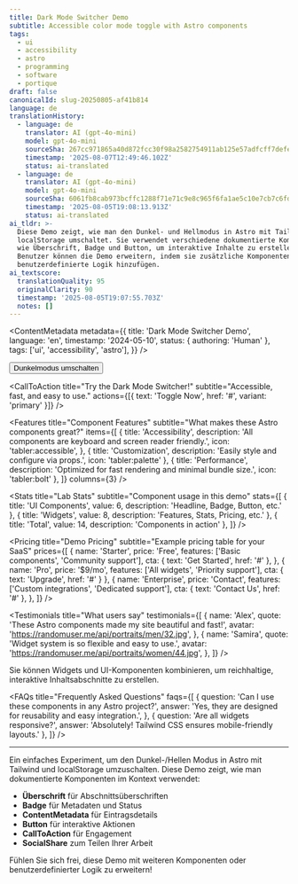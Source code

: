 ```yaml
---
title: Dark Mode Switcher Demo
subtitle: Accessible color mode toggle with Astro components
tags:
  - ui
  - accessibility
  - astro
  - programming
  - software
  - portique
draft: false
canonicalId: slug-20250805-af41b814
language: de
translationHistory:
  - language: de
    translator: AI (gpt-4o-mini)
    model: gpt-4o-mini
    sourceSha: 267cc971865a40d872fcc30f98a2582754911ab125e57adfcff7defea1abef86
    timestamp: '2025-08-07T12:49:46.102Z'
    status: ai-translated
  - language: de
    translator: AI (gpt-4o-mini)
    model: gpt-4o-mini
    sourceSha: 6061fb8cab973bcffc1288f71e71c9e8c965f6fa1ae5c10e7cb7c6fd842bce91
    timestamp: '2025-08-05T19:08:13.913Z'
    status: ai-translated
ai_tldr: >-
  Diese Demo zeigt, wie man den Dunkel- und Hellmodus in Astro mit Tailwind und
  localStorage umschaltet. Sie verwendet verschiedene dokumentierte Komponenten
  wie Überschrift, Badge und Button, um interaktive Inhalte zu erstellen.
  Benutzer können die Demo erweitern, indem sie zusätzliche Komponenten oder
  benutzerdefinierte Logik hinzufügen.
ai_textscore:
  translationQuality: 95
  originalClarity: 90
  timestamp: '2025-08-05T19:07:55.703Z'
  notes: []
---
```



<Headline title="Dark Mode Switcher" subtitle="Accessible color mode toggle" tagline="Experiment Lab Demo" />

<ContentMetadata
  metadata={{
    title: 'Dark Mode Switcher Demo',
    language: 'en',
    timestamp: '2024-05-10',
    status: { authoring: 'Human' },
    tags: ['ui', 'accessibility', 'astro'],
  }}
/>

<div style={{ display: 'flex', gap: '1rem', margin: '1.5rem 0' }}>
  <Badge variant="ai" text="AI" />
  <Badge variant="human" text="Human" />
  <Badge variant="tag" text="UI" />
  <Badge variant="language" text="EN" />
  <Badge variant="timestamp" text="2024-05-10" />
</div>

<Button variant="primary" size="md" type="button" data-aw-toggle-color-scheme>
  Dunkelmodus umschalten
</Button>

<CallToAction
  title="Try the Dark Mode Switcher!"
  subtitle="Accessible, fast, and easy to use."
  actions={[{ text: 'Toggle Now', href: '#', variant: 'primary' }]}
/>

<SocialShare text="Check out this Dark Mode Switcher experiment!" url={url} />

<Features
  title="Component Features"
  subtitle="What makes these Astro components great?"
  items={[
    {
      title: 'Accessibility',
      description: 'All components are keyboard and screen reader friendly.',
      icon: 'tabler:accessible',
    },
    { title: 'Customization', description: 'Easily style and configure via props.', icon: 'tabler:palette' },
    { title: 'Performance', description: 'Optimized for fast rendering and minimal bundle size.', icon: 'tabler:bolt' },
  ]}
  columns={3}
/>

<Stats
  title="Lab Stats"
  subtitle="Component usage in this demo"
  stats={[
    { title: 'UI Components', value: 6, description: 'Headline, Badge, Button, etc.' },
    { title: 'Widgets', value: 8, description: 'Features, Stats, Pricing, etc.' },
    { title: 'Total', value: 14, description: 'Components in action' },
  ]}
/>

<Pricing
  title="Demo Pricing"
  subtitle="Example pricing table for your SaaS"
  prices={[
    {
      name: 'Starter',
      price: 'Free',
      features: ['Basic components', 'Community support'],
      cta: { text: 'Get Started', href: '#' },
    },
    { name: 'Pro', price: '$9/mo', features: ['All widgets', 'Priority support'], cta: { text: 'Upgrade', href: '#' } },
    {
      name: 'Enterprise',
      price: 'Contact',
      features: ['Custom integrations', 'Dedicated support'],
      cta: { text: 'Contact Us', href: '#' },
    },
  ]}
/>

<Testimonials
  title="What users say"
  testimonials={[
    {
      name: 'Alex',
      quote: 'These Astro components made my site beautiful and fast!',
      avatar: 'https://randomuser.me/api/portraits/men/32.jpg',
    },
    {
      name: 'Samira',
      quote: 'Widget system is so flexible and easy to use.',
      avatar: 'https://randomuser.me/api/portraits/women/44.jpg',
    },
  ]}
/>

<Note variant="info">Sie können Widgets und UI-Komponenten kombinieren, um reichhaltige, interaktive Inhaltsabschnitte zu erstellen.</Note>

<MediaPlayer src="/sounds/glueck-am-ende.mp3" title="Demo Sound" />

<FAQs
  title="Frequently Asked Questions"
  faqs={[
    {
      question: 'Can I use these components in any Astro project?',
      answer: 'Yes, they are designed for reusability and easy integration.',
    },
    { question: 'Are all widgets responsive?', answer: 'Absolutely! Tailwind CSS ensures mobile-friendly layouts.' },
  ]}
/>

---

Ein einfaches Experiment, um den Dunkel-/Hellen Modus in Astro mit Tailwind und localStorage umzuschalten. Diese Demo zeigt, wie man dokumentierte Komponenten im Kontext verwendet:

- **Überschrift** für Abschnittsüberschriften
- **Badge** für Metadaten und Status
- **ContentMetadata** für Eintragsdetails
- **Button** für interaktive Aktionen
- **CallToAction** für Engagement
- **SocialShare** zum Teilen Ihrer Arbeit

Fühlen Sie sich frei, diese Demo mit weiteren Komponenten oder benutzerdefinierter Logik zu erweitern!
